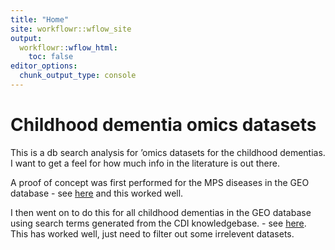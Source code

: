 ```yaml
---
title: "Home"
site: workflowr::wflow_site
output:
  workflowr::wflow_html:
    toc: false
editor_options:
  chunk_output_type: console
---
```


# Childhood dementia omics datasets

This is a db search analysis for 'omics datasets for the childhood dementias. I want to get a feel for how much info in the literature is out there. 

A proof of concept was first performed for the MPS diseases in the GEO database - see [here](MPS.html) and this worked well. 

I then went on to do this for all childhood dementias in the GEO database using search terms generated from the CDI knowledgebase. - see [here](all_childhooddementias.html). This has worked well, just need to filter out some irrelevent datasets. 


